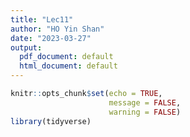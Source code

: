 ```yaml
---
title: "Lec11"
author: "HO Yin Shan"
date: "2023-03-27"
output:
  pdf_document: default
  html_document: default
---
```


```r
knitr::opts_chunk$set(echo = TRUE,
                      message = FALSE,
                      warning = FALSE)
library(tidyverse)
```


```r

```

